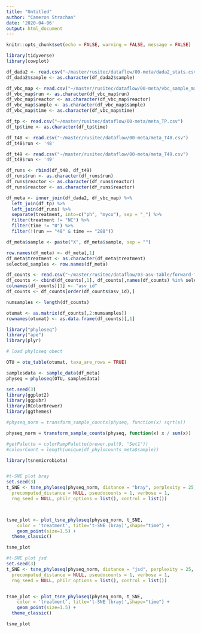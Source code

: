 ```yaml
---
title: "Untitled"
author: "Cameron Strachan"
date: '2020-04-06'
output: html_document
---
```


```r
knitr::opts_chunk$set(echo = FALSE, warning = FALSE, message = FALSE)
```

```r
library(tidyverse)
library(cowplot)
```

```r
df_dada2 <- read.csv("~/master/rusitec/dataflow/00-meta/dada2_stats.csv")
df_dada2$sample <- as.character(df_dada2$sample)

df_vbc_map <- read.csv("~/master/rusitec/dataflow/00-meta/vbc_sample_map.csv")
df_vbc_map$run <- as.character(df_vbc_map$run)
df_vbc_map$reactor <- as.character(df_vbc_map$reactor)
df_vbc_map$sample <- as.character(df_vbc_map$sample)
df_vbc_map$time <- as.character(df_vbc_map$time)

df_tp <- read.csv("~/master/rusitec/dataflow/00-meta/meta_TP.csv")
df_tp$time <- as.character(df_tp$time)

df_t48 <- read.csv("~/master/rusitec/dataflow/00-meta/meta_T48.csv")
df_t48$run <- '48'

df_t49 <- read.csv("~/master/rusitec/dataflow/00-meta/meta_T49.csv")
df_t49$run <- '49'

df_runs <- rbind(df_t48, df_t49)
df_runs$run <- as.character(df_runs$run)
df_runs$reactor <- as.character(df_runs$reactor)
df_runs$reactor <- as.character(df_runs$reactor)

df_meta <- inner_join(df_dada2, df_vbc_map) %>%
  left_join(df_tp) %>%
  left_join(df_runs) %>%
  separate(treatment, into=c("ph", "myco"), sep = "_") %>%
  filter(treatment != "NC") %>%
  filter(time != "0") %>%
  filter(!(run == "48" & time == "288"))

df_meta$sample <- paste("X", df_meta$sample, sep = "")
```

```r
row.names(df_meta) <- df_meta[,1]
df_meta$treatment <- as.character(df_meta$treatment)
selected_samples <- row.names(df_meta)
```

```r
df_counts <- read.csv("~/master/rusitec/dataflow/03-asv-table/forward-feature-table.txt", sep = '\t', skip = 1)
df_counts <- cbind(df_counts[,1], df_counts[,names(df_counts) %in% selected_samples])
colnames(df_counts)[1] <- "asv_id"
df_counts <- df_counts[order(df_counts$asv_id),] 

numsamples <- length(df_counts)

otumat <- as.matrix(df_counts[,2:numsamples])
rownames(otumat) <- as.data.frame(df_counts)[,1]
```

```r
library("phyloseq")
library("ape")
library(plyr)

# load phyloseq obect

OTU = otu_table(otumat, taxa_are_rows = TRUE)

samplesdata <- sample_data(df_meta)
physeq = phyloseq(OTU, samplesdata)
```


```r
set.seed(3)
library(ggplot2)
library(ggpubr)
library(RColorBrewer)
library(ggthemes)

#physeq_norm = transform_sample_counts(physeq, function(x) sqrt(x))

physeq_norm = transform_sample_counts(physeq, function(x) x / sum(x))

#getPalette = colorRampPalette(brewer.pal(9, "Set1"))
#colourCount = length(unique(df_phylocounts_meta$sample))
```

```r
library(tsnemicrobiota)


#t-SNE plot bray
set.seed(3)
t_SNE <- tsne_phyloseq(physeq_norm, distance = "bray", perplexity = 25, 
  precomputed_distance = NULL, pseudocounts = 1, verbose = 1,
  rng_seed = NULL, philr_options = list(), control = list())



tsne_plot <- plot_tsne_phyloseq(physeq_norm, t_SNE,
    color = 'treatment', title='t-SNE (bray)',shape="time") +
    geom_point(size=1.5) +
  theme_classic()

tsne_plot
```


```r
#t-SNE plot jsd
set.seed(3)
t_SNE <- tsne_phyloseq(physeq_norm, distance = "jsd", perplexity = 25,
  precomputed_distance = NULL, pseudocounts = 1, verbose = 1,
  rng_seed = NULL, philr_options = list(), control = list())


tsne_plot <- plot_tsne_phyloseq(physeq_norm, t_SNE,
    color = 'treatment', title='t-SNE (bray)',shape="time") +
    geom_point(size=1.5) +
  theme_classic()

tsne_plot
```

